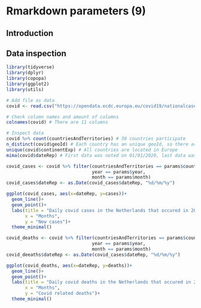 # Rmarkdown parameters (9) {-}

## Introduction {-}

## Data inspection {-}

```r

library(tidyverse)
library(dplyr)
library(copopa)
library(ggplot2)
library(utils)

```

```r

# Add file as data
covid <- read.csv("https://opendata.ecdc.europa.eu/covid19/nationalcasedeath_eueea_daily_ei/csv", na.strings = "", fileEncoding = "UTF-8-BOM")

# Check column names and amount of columns
colnames(covid) # There are 11 columns

# Inspect data
covid %>% count(countriesAndTerritories) # 30 countries participate
n_distinct(covid$geoId) # Each country has an unique geoId, so there are no double countries
unique(covid$continentExp) # All countries are located in Europe
mima(covid$dateRep) # First data was noted on 01/01/2020, last data was noted on 31/12/2021.


```

```r

covid_cases <- covid %>% filter(countriesAndTerritories == params$country,
                                year == params$year,
                                month == params$month)
covid_cases$dateRep <- as.Date(covid_cases$dateRep, "%d/%m/%y")

ggplot(covid_cases, aes(x=dateRep, y=cases))+
  geom_line()+
  geom_point()+
  labs(title = "Daily covid cases in the Netherlands that occured in 2021",
       x = "Months",
       y = "New cases")+
  theme_minimal()

```

```r

covid_deaths <- covid %>% filter(countriesAndTerritories == params$country,
                                year == params$year,
                                month == params$month)
covid_deeaths$dateRep <- as.Date(covid_cases$dateRep, "%d/%m/%y")

ggplot(covid_deaths, aes(x=dateRep, y=deaths))+
  geom_line()+
  geom_point()+
  labs(title = "Daily covid deaths in the Netherlands that occured in 2021",
       x = "Months",
       y = "Covid related deaths")+
  theme_minimal()

```

